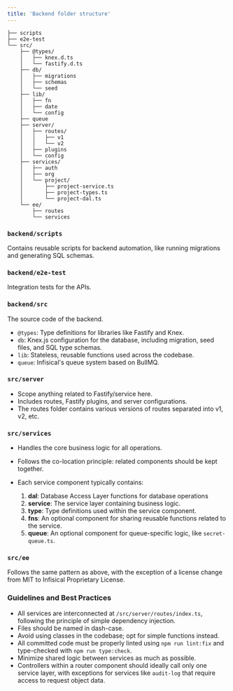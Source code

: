 ```yaml
---
title: 'Backend folder structure'
---
```


```
├── scripts
├── e2e-test
└── src/
    ├── @types/
    │   ├── knex.d.ts
    │   └── fastify.d.ts
    ├── db/
    │   ├── migrations
    │   ├── schemas
    │   └── seed
    ├── lib/
    │   ├── fn
    │   ├── date
    │   └── config
    ├── queue
    ├── server/
    │   ├── routes/
    │   │   ├── v1
    │   │   └── v2
    │   ├── plugins
    │   └── config
    ├── services/
    │   ├── auth
    │   ├── org
    │   └── project/
    │       ├── project-service.ts
    │       ├── project-types.ts
    │       └── project-dal.ts
    └── ee/
        ├── routes
        └── services
```

### `backend/scripts` 
Contains reusable scripts for backend automation, like running migrations and generating SQL schemas.

### `backend/e2e-test` 
Integration tests for the APIs.

### `backend/src`
The source code of the backend.

- `@types`: Type definitions for libraries like Fastify and Knex.
- `db`: Knex.js configuration for the database, including migration, seed files, and SQL type schemas.
- `lib`: Stateless, reusable functions used across the codebase.
- `queue`: Infisical's queue system based on BullMQ.

### `src/server`

- Scope anything related to Fastify/service here.
- Includes routes, Fastify plugins, and server configurations.
- The routes folder contains various versions of routes separated into v1, v2, etc.

### `src/services`

- Handles the core business logic for all operations.
- Follows the co-location principle: related components should be kept together.
- Each service component typically contains:

  1. **dal**: Database Access Layer functions for database operations
  2. **service**: The service layer containing business logic.
  3. **type**: Type definitions used within the service component.
  4. **fns**: An optional component for sharing reusable functions related to the service.
  5. **queue**: An optional component for queue-specific logic, like `secret-queue.ts`.

### `src/ee`

Follows the same pattern as above, with the exception of a license change from MIT to Infisical Proprietary License.

### Guidelines and Best Practices

- All services are interconnected at `/src/server/routes/index.ts`, following the principle of simple dependency injection.
- Files should be named in dash-case.
- Avoid using classes in the codebase; opt for simple functions instead.
- All committed code must be properly linted using `npm run lint:fix` and type-checked with `npm run type:check`.
- Minimize shared logic between services as much as possible.
- Controllers within a router component should ideally call only one service layer, with exceptions for services like `audit-log` that require access to request object data.